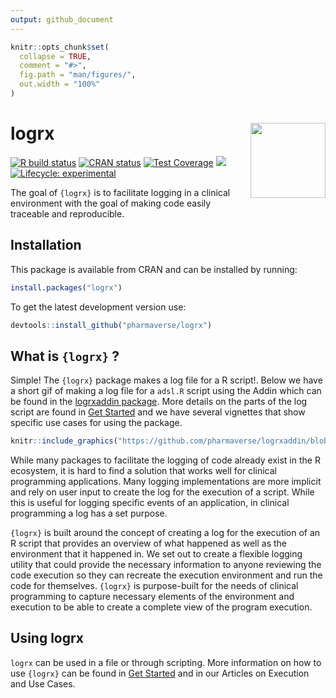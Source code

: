 ```yaml
---
output: github_document
---
```


<!-- README.md is generated from README.Rmd. Please edit that file -->

```r
knitr::opts_chunk$set(
  collapse = TRUE,
  comment = "#>",
  fig.path = "man/figures/",
  out.width = "100%"
)
```

# logrx  <img src="man/figures/logo.png" align="right" alt="" width="120" />

<!-- badges: start -->
[![R build status](https://github.com/pharmaverse/logrx/workflows/R-CMD-check.yaml/badge.svg)](https://github.com/pharmaverse/logrx/actions?workflow=R-CMD-check.yaml)
[![CRAN status](https://www.r-pkg.org/badges/version/logrx)](https://CRAN.R-project.org/package=logrx)
[![Test Coverage](https://raw.githubusercontent.com/pharmaverse/logrx/badges/main/test-coverage.svg)](https://github.com/pharmaverse/logrx/actions/workflows/code-coverage.yml)
[<img src="https://img.shields.io/badge/License-MIT-blue.svg">](https://github.com/pharmaverse/logrx/blob/master/LICENSE.md)
[![Lifecycle: experimental](https://img.shields.io/badge/lifecycle-experimental-orange.svg)](https://lifecycle.r-lib.org/articles/stages.html#experimental-1)
<!-- badges: end -->

The goal of `{logrx}` is to facilitate logging in a clinical environment with the goal of making code easily traceable and reproducible.

## Installation

This package is available from CRAN and can be installed by running: 

```r
install.packages("logrx")
```

To get the latest development version use:

```r
devtools::install_github("pharmaverse/logrx")
```

## What is ```{logrx}``` ?

Simple!  The `{logrx}` package makes a log file for a R script!.  Below we have a short gif of
making a log file for a `adsl.R` script using the Addin which can be found in the [logrxaddin package](https://github.com/pharmaverse/logrxaddin).  More details on the parts of the log script
are found in [Get Started](https://pharmaverse.github.io/logrx/articles/logrx.html) and we have several vignettes that show specific use cases for using the package.

```r
knitr::include_graphics("https://github.com/pharmaverse/logrxaddin/blob/assets/logrx_gif.gif?raw=true")
```

While many packages to facilitate the logging of code already exist in the R ecosystem, it is hard to find a solution that works well for clinical programming applications.  Many logging implementations are more implicit and rely on user input to create the log for the execution of a script.  While this is useful for logging specific events of an application, in clinical programming a log has a set purpose.  

```{logrx}``` is built around the concept of creating a log for the execution of an R script that provides an overview of what happened as well as the environment that it happened in.  We set out to create a flexible logging utility that could provide the necessary information to anyone reviewing the code execution so they can recreate the execution environment and run the code for themselves.  ```{logrx}``` is purpose-built for the needs of clinical programming to capture necessary elements of the environment and execution to be able to create a complete view of the program execution.

## Using logrx

```logrx``` can be used in a file or through scripting.  More information on how to use ```{logrx}``` can be found in [Get Started](https://pharmaverse.github.io/logrx/articles/logrx.html) and in our Articles on Execution and Use Cases.
